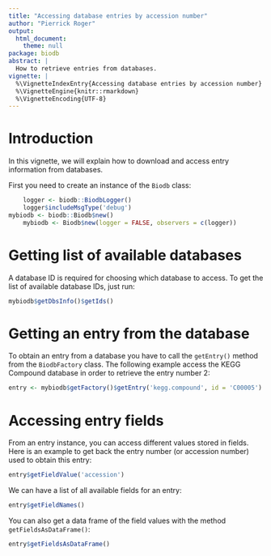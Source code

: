 ```yaml
---
title: "Accessing database entries by accession number"
author: "Pierrick Roger"
output:
  html_document:
    theme: null
package: biodb
abstract: |
  How to retrieve entries from databases.
vignette: |
  %\VignetteIndexEntry{Accessing database entries by accession number}
  %\VignetteEngine{knitr::rmarkdown}
  %\VignetteEncoding{UTF-8}
---
```


# Introduction

In this vignette, we will explain how to download and access entry information from databases.

First you need to create an instance of the `Biodb` class:
```r
	logger <- biodb::BiodbLogger()
	logger$includeMsgType('debug')
mybiodb <- biodb::Biodb$new()
	mybiodb <- Biodb$new(logger = FALSE, observers = c(logger))
```

# Getting list of available databases

A database ID is required for choosing which database to access. To get the list of available database IDs, just run:
```r
mybiodb$getDbsInfo()$getIds()
```

# Getting an entry from the database
To obtain an entry from a database you have to call the `getEntry()` method from the `BiodbFactory` class. The following example access the KEGG Compound database in order to retrieve the entry number 2:
```r
entry <- mybiodb$getFactory()$getEntry('kegg.compound', id = 'C00005')
```

# Accessing entry fields
From an entry instance, you can access different values stored in fields. Here is an example to get back the entry number (or accession number) used to obtain this entry:
```r
entry$getFieldValue('accession')
```

We can have a list of all available fields for an entry:
```r
entry$getFieldNames()
```

You can also get a data frame of the field values with the method `getFieldsAsDataFrame()`:
```r
entry$getFieldsAsDataFrame()
```
